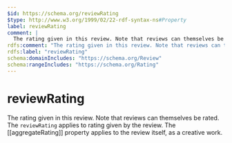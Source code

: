 ```yaml
---
$id: https://schema.org/reviewRating
$type: http://www.w3.org/1999/02/22-rdf-syntax-ns#Property
label: reviewRating
comment: |
  The rating given in this review. Note that reviews can themselves be rated. The ```reviewRating``` applies to rating given by the review. The [[aggregateRating]] property applies to the review itself, as a creative work.
rdfs:comment: "The rating given in this review. Note that reviews can themselves be rated. The ```reviewRating``` applies to rating given by the review. The [[aggregateRating]] property applies to the review itself, as a creative work."
rdfs:label: "reviewRating"
schema:domainIncludes: "https://schema.org/Review"
schema:rangeIncludes: "https://schema.org/Rating"
---
```


# reviewRating

The rating given in this review. Note that reviews can themselves be rated. The ```reviewRating``` applies to rating given by the review. The [[aggregateRating]] property applies to the review itself, as a creative work.

